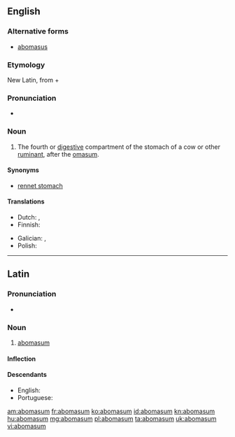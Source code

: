 ==English==

===Alternative forms===
* [[abomasus]]

===Etymology===
New Latin, from {{etyl|la|en}} {{term|ab||away from|lang=la}} + {{m|la|omāsum||tripe of a bullock}}

===Pronunciation===
* {{a|US}} {{IPA|/ˌæb.oʊˈmeɪ.səm/|lang=en}}

===Noun===
{{en-noun|abomasa}}

# {{context|anatomy|lang=en}} The fourth or [[digestive]] compartment of the stomach of a cow or other [[ruminant]], after the [[omasum]].

====Synonyms====
* [[rennet stomach]]

====Translations====
{{trans-top|fourth or digestive stomach of a ruminant}}
* Dutch: {{t|nl|leb|f}}, {{t+|nl|lebmaag|f}}
* Finnish: {{t|fi|juoksutusmaha}}
{{trans-mid}}
* Galician: {{t+|gl|abomaso|m}}, {{t|gl|calleira|f}}
* Polish: {{t+|pl|trawieniec|m}}
{{trans-bottom}}

----

==Latin==

===Pronunciation===
* {{la-pronunc|abomāsum}}

===Noun===
{{la-noun|abomāsum|abomasi|abomāsī|n|second}}

# [[#English|abomasum]]

====Inflection====
{{la-decl-2nd-N|abomās}}

====Descendants====
* English: {{l/en|abomasum}}
* Portuguese: {{l/pt|abomaso}}

[[am:abomasum]]
[[fr:abomasum]]
[[ko:abomasum]]
[[id:abomasum]]
[[kn:abomasum]]
[[hu:abomasum]]
[[mg:abomasum]]
[[pl:abomasum]]
[[ta:abomasum]]
[[uk:abomasum]]
[[vi:abomasum]]